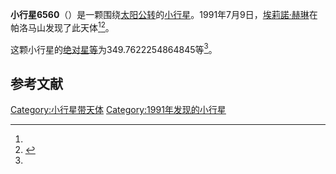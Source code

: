 {{Infobox planet
| bgcolour = #FFFFC0
| name = 6560 Pravdo
| symbol = 
| image = 
| caption = 
| discovery = yes
| discovery_ref = 
| discoverer = [[埃莉諾·赫琳|埃莉諾·赫琳]]
| discovery_site = [[帕洛马山|帕洛马山]] 
| discovered = 1991年7月9日
| designations = yes
| mp_name = 
| named_after = 
| alt_names = 
| mp_category = [[主带小行星|主带小行星]]
| orbit_ref = <ref name="a">[http://ssd.jpl.nasa.gov/sbdb.cgi?sstr=6560 6560 Pravdo] {{Wayback|url=http://ssd.jpl.nasa.gov/sbdb.cgi?sstr=6560 |date=20140901221306 }}，小行星數據庫瀏覽器（JPL Small-Body Database Browser）－[[美国国家航空航天局|美国国家航空航天局]]喷气推进实验室</ref>
| epoch = 2456400.5 (2013年4月18日更新)
| aphelion = {{convert|2.62656447096024|AU|km|3|abbr=on|lk=out}}
| perihelion = {{convert|2.084060551958924|AU|km|3|abbr=on}}
| semimajor = {{convert|2.355312511459582|AU|km|3|abbr=on}}
| eccentricity = 0.115166016
| period = 1320.295781 [[日|日]]<br />3.61[[儒略年|儒略年]]
| avg_speed = 
| inclination = 23.24129853605757
| asc_node = 285.0831871769622
| mean_anomaly = 
| arg_peri = 349.7622254864845
| satellites = 
| physical_characteristics = yes
| dimensions = 
| mass = 
| density = 
| surface_grav = 
| escape_velocity = 
| sidereal_day = 
| axial_tilt = 
| pole_ecliptic_lat = 
| pole_ecliptic_lon = 
| albedo = 
| temperatures= 
| temp_name1 = 
| mean_temp_1 = 
| max_temp_1 = 
| temp_name2 = 
| max_temp_2 = 
| spectral_type = 
| abs_magnitude = 349.7622254864845
}}

'''小行星6560'''（{{lang-en|6560 Pravdo}}）是一颗围绕[[太阳|太阳]][[公转|公转]]的[[小行星|小行星]]。1991年7月9日，[[埃莉諾·赫琳|埃莉諾·赫琳]]在帕洛马山发现了此天体<ref name="a" /><ref>{{cite news|title=小行星列表|url=http://cfa-www.harvard.edu/iau/lists/NumberedMPs.txt|accessdate=2013-07-08|newspaper=哈佛大学|archive-date=2008-05-17|archive-url=https://web.archive.org/web/20080517010638/http://cfa-www.harvard.edu/iau/lists/NumberedMPs.txt|dead-url=no}}</ref>。

这颗小行星的[[绝对星等|绝对星等]]为349.7622254864845等<ref name="a" />。

==参考文献==
{{reflist}}
{{Minor Planet Number|[[小行星6559|小行星6559]]|[[小行星6561|小行星6561]]}}

{{小天体}}

[[Category:小行星带天体|Category:小行星带天体]]
[[Category:1991年发现的小行星|Category:1991年发现的小行星]]

{{asteroid-stub}}